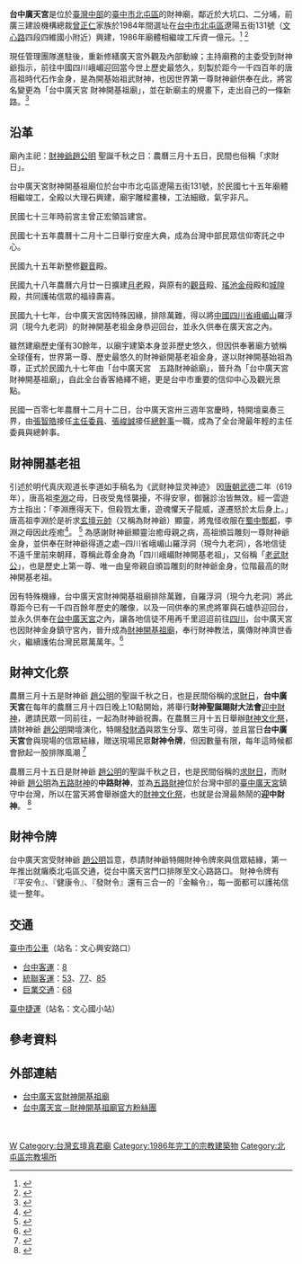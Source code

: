 {{東亞廟宇
| name = 台中廣天宮 財神開基祖廟
| img =
| img_capt = 
| image_width = 335px
| location = {{TWN}}[[台中市|台中市]][[北屯區|北屯區]]遼陽五街131號
| god = [[財神爺|財神爺]][[趙公明|趙公明]]
| type = 公廟
| struct = 歇山假四垂
| open_year = 1986年12月12日
| cere_date = 農曆三月十五日（財神爺聖誕）
|}}

'''台中廣天宮'''是位於[[臺灣中部|臺灣中部]]的[[臺中市|臺中市]][[北屯區|北屯區]]的財神廟，鄰近於大坑口、二分埔，前廣三建設機構總裁[[曾正仁|曾正仁]]家族於1984年間選址在[[台中市|台中市]][[北屯區|北屯區]]遼陽五街131號（[[文心路|文心路]]四段四維國小附近）興建，1986年廟體相繼竣工斥資一億元。<ref>{{cite news|title=曾正仁 財神再見|url=https://news.ltn.com.tw/news/society/paper/111086|date =2007-01-12|publisher=自由時報}}</ref> <ref>{{cite news|title= 《北屯廣天宮》財神開門 五路接財|url= https://news.ltn.com.tw/amp/news/society/paper/957429 |date =2016-02-10|publisher=自由時報}}</ref>

現任管理團隊進駐後，重新修繕廣天宮外觀及內部動線；主持廟務的主委受到財神爺指示，前往中國四川峨嵋迎回當今世上歷史最悠久，刻製於距今一千四百年的唐高祖時代石作金身，是為開基始祖武財神，也因世界第一尊財神爺供奉在此，將宮名變更為「台中廣天宮 財神開基祖廟」，並在新廟主的規畫下，走出自己的一條新路。<ref name=":0">{{Cite news|url=http://magazine.chinatimes.com/ctweekly/20110923003019-300106|title=武德廣天道院中部最夯財神廟|language=zh-TW|accessdate=2018-03-30|archive-date=2018-03-30|archive-url=https://web.archive.org/web/20180330143507/http://magazine.chinatimes.com/ctweekly/20110923003019-300106|dead-url=no}}</ref>

==沿革==
廟內主祀：[[財神爺|財神爺]][[趙公明|趙公明]]
聖誕千秋之日：農曆三月十五日，民間也俗稱「求財日」。

台中廣天宮財神開基祖廟位於台中市北屯區遼陽五街131號，於民國七十五年廟體相繼竣工，全殿以大理石興建，廟宇雕樑畫棟，工法細緻，氣宇非凡。

民國七十三年時前宮主曾正宏領旨建宮。

民國七十五年農曆十二月十二日舉行安座大典，成為台灣中部民眾信仰寄託之中心。

民國九十五年新整修[[觀音|觀音]]殿。

民國九十八年農曆六月廿一日擴建[[月老|月老]]殿，與原有的[[觀音|觀音]]殿、[[瑤池金母|瑤池金母]]殿和[[城隍|城隍]]殿，共同護祐信眾的福祿壽喜。

民國九十七年，台中廣天宮因特殊因緣，排除萬難，得以將[[中國|中國]][[四川省|四川省]][[峨嵋山|峨嵋山]]羅浮洞（現今九老洞）的財神開基老祖金身恭迎回台，並永久供奉在廣天宮之內。

雖然建廟歷史僅有30餘年，以廟宇建築本身並非歷史悠久，但因供奉著廟方號稱全球僅有，世界第一尊、歷史最悠久的財神爺開基老祖金身，遂以財神開基始祖為尊，正式於民國九十七年由「台中廣天宮　五路財神爺廟」，晉升為「台中廣天宮 財神開基祖廟」，自此全台香客絡繹不絕，更是台中市重要的信仰中心及觀光景點。

民國一百零七年農曆十二月十二日，台中廣天宮卅三週年宮慶時，特開壇稟奏三界，由[[張智皓|張智皓]]接任[[主任委員|主任委員]]、[[張峻誠|張峻誠]]接任[[總幹事|總幹事]]一職，成為了全台灣最年輕的主任委員與總幹事。

== 財神開基老祖 ==
引述於明代真庆观道长李道如手稿名为《武财神显灵神迹》
因[[唐朝|唐朝]][[武德|武德]]二年（619年），唐高祖[[李淵|李淵]]之母，日夜受鬼怪襲擾，不得安寧，御醫診治皆無效。經一雲遊方士指出：「李淵應得天下，但殺戮太重，遊魂懼天子龍威，遂遷怒於太后身上。」唐高祖李淵於是祈求[[玄壇元帥|玄壇元帥]]（又稱為財神爺）顯靈，將鬼怪收服在[[蜀中|蜀中]][[酆都|酆都]]，李淵之母因此痊癒<ref name=":1">{{Cite news|url=http://www.epochtimes.com/gb/12/1/27/n3495871.htm|title=明代真庆观道长李道如手稿名为《武财神显灵神迹》|language=zh-TW|accessdate=2018-03-30|archive-date=2018-03-30|archive-url=https://web.archive.org/web/20180330211218/http://www.epochtimes.com/gb/12/1/27/n3495871.htm|dead-url=no}}</ref>。
<ref name=":2">{{Cite news|url=http://www.rzwenlan.com/ctnshow.php?aid=261|title=古琅琊地区的财神|language=zh-TW|access-date=2018-03-30|archive-url=https://web.archive.org/web/20180330143733/http://www.rzwenlan.com/ctnshow.php?aid=261|archive-date=2018-03-30|dead-url=yes}}</ref>
為感謝財神爺顯靈治癒母親之病，高祖頒旨雕刻一尊財神爺金身，並供奉在財神爺得道之處─四川省峨嵋山羅浮洞（現今九老洞），各地信徒不遠千里前來朝拜，尊稱此尊金身為「四川峨嵋財神開基老祖」，又俗稱「[[老武財公|老武財公]]」，也是歷史上第一尊、唯一由皇帝親自頒旨雕刻的財神爺金身，位階最高的財神開基老祖。

因有特殊機緣，台中廣天宮財神開基祖廟排除萬難，自羅浮洞（現今九老洞）將此尊距今已有一千四百餘年歷史的雕像，以及一同供奉的黑虎將軍與石爐恭迎回台，並永久供奉在[[台中廣天宮|台中廣天宮]]之內，讓各地信徒不用再千里迢迢前往[[四川|四川]]，台中廣天宮也因財神金身鎮守宮內，晉升成為[[財神開基祖廟|財神開基祖廟]]，奉行財神教法，廣傳財神濟世香火，繼續護佑台灣民眾萬萬年。<ref name=":3">{{Cite news|url=http://www.chinatimes.com/newspapers/20171125000429-260107|title=台中廣天宮 開基始祖財神迎自峨嵋山|language=zh-TW|accessdate=2018-03-30|archive-date=2018-03-21|archive-url=https://web.archive.org/web/20180321130524/http://www.chinatimes.com/newspapers/20171125000429-260107|dead-url=no}}</ref>

==財神文化祭==
農曆三月十五是財神爺 [[趙公明|趙公明]]的聖誕千秋之日，也是民間俗稱的[[求財日|求財日]]，'''台中廣天宮'''在每年的農曆三月十四日晚上10點開始，將舉行'''財神聖誕賜財大法會'''[[迎中財神|迎中財神]]，邀請民眾一同前往，一起為財神爺祝壽。在農曆三月十五日舉辦[[財神文化祭|財神文化祭]]，請財神爺 [[趙公明|趙公明]]開壇演化，特賜[[發財酒|發財酒]]與眾生分享、眾生可得，並且當日'''台中廣天宮'''會與現場的信眾結緣，贈送現場民眾'''財神令牌'''，但因數量有限，每年這時候都會掀起一股排隊風潮
<ref name=":9">{{Cite news|url=https://www.chinatimes.com/realtimenews/20190417001883-260405?chdtv|title=財神令牌夯！台中廣天宮今年前5百名加送金元寶
|language=zh-TW}}</ref>

農曆三月十五日是財神爺 [[趙公明|趙公明]]的聖誕千秋之日，也是民間俗稱的[[求財日|求財日]]，而財神爺 [[趙公明|趙公明]]為[[五路財神|五路財神]]的'''中路財神'''，並為[[五路財神|五路財神]]位於台灣中部的[[臺中廣天宮|臺中廣天宮]]鎮守中台灣，所以在當天將會舉辦盛大的[[財神文化祭|財神文化祭]]，也就是台灣最熱鬧的'''迎中財神'''。
<ref name=":4">{{Cite news|url=http://www.chinatimes.com/realtimenews/20180410001832-260405|title=財神聖誕 迎中財神|language=zh-TW|accessdate=2018-04-13|archive-date=2018-04-13|archive-url=https://web.archive.org/web/20180413132136/http://www.chinatimes.com/realtimenews/20180410001832-260405|dead-url=no}}</ref>

==財神令牌==
台中廣天宮受財神爺 [[趙公明|趙公明]]旨意，恭請財神爺特賜財神令牌來與信眾結緣，第一年推出就癱瘓北屯區交通，從台中廣天宮門口排隊至文心路路口。
財神令牌有『平安令』、『健康令』、『發財令』還有三合一的『金輪令』，每一面都可以護祐信徒一整年。

==交通==
;[[臺中市公車|臺中市公車]]（站名：文心興安路口）
*[[台中客運|台中客運]]：[[台中市公車8路|8]]
*[[統聯客運|統聯客運]]：[[台中市公車53路|53]]、[[台中市公車77路|77]]、[[台中市公車85路|85]]
*[[巨業交通|巨業交通]]：[[台中市公車68路|68]]

;[[臺中捷運|臺中捷運]]（站名：文心國小站）

==參考資料==
{{reflist}}

==外部連結==
* [http://www.gtg.org.tw/ 台中廣天宮財神開基祖廟] {{Wayback|url=http://www.gtg.org.tw/ |date=20130718215114 }}
* [https://www.facebook.com/gtg131/ 台中廣天宮－財神開基祖廟官方粉絲團] {{Wayback|url=https://www.facebook.com/gtg131/ |date=20190423033112 }}

 

[[Category:台中市廟宇|W]]
[[Category:台灣玄壇真君廟|Category:台灣玄壇真君廟]]
[[Category:1986年完工的宗教建築物|Category:1986年完工的宗教建築物]]
[[Category:北屯區宗教場所|Category:北屯區宗教場所]]
　　
